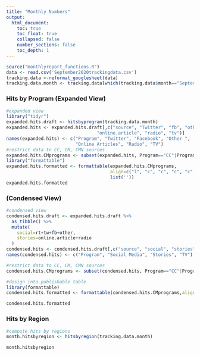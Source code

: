 ```yaml
---
title: "Monthly Numbers"
output:
  html_document:
    toc: true
    toc_float: true
    collapsed: false
    number_sections: false
    toc_depth: 1
---
```


```r
source("monthlyreport_functions.R")
data <- read.csv('September2020trackingdata.csv')
tracking.data <-reformat_googlesheet(data)
tracking.data.month <- tracking.data[which(tracking.data$month=="September" & tracking.data$year=="2020"),]
```


### Hits by Program (Expanded View)
```r
#expanded view
library("tidyr")
expanded.hits.draft <- hitsbyprogram(tracking.data.month)
expanded.hits <- expanded.hits.draft[,c("source", "Twitter", "fb", "other",
                                  "online.article", "radio", "tv")]
names(expanded.hits) <- c("Program", "Twitter", "Facebook", "Other ",
                          "Online Articles", "Radio", "TV")
#restrict data to CC, CM, CMN sources
expanded.hits.CMprograms <- subset(expanded.hits, Program=="CC"|Program=="CM"|Program=="CMN"|Program=="Total")
library("formattable")
expanded.hits.formatted <- formattable(expanded.hits.CMprograms,
                                       align=c("l", "c", "c", "c", "c", "c", "c"),
                                       list(''))
expanded.hits.formatted
```

### (Condensed View)
```r
#condensed view
condensed.hits.draft <- expanded.hits.draft %>%
  as_tibble() %>%
  mutate(
    social=rt+tw+fb+other,
    stories=online.article+radio
  )
condensed.hits <- condensed.hits.draft[,c("source", "social", "stories", "tv")]
names(condensed.hits) <- c("Program", "Social Media", "Stories", "TV")

#restrict data to CC, CM, CMN sources
condensed.hits.CMprograms <- subset(condensed.hits, Program=="CC"|Program=="CM"|Program=="CMN"|Program=="Total")

#design into publishable table
library(formattable)
condensed.hits.formatted <- formattable(condensed.hits.CMprograms,align=c("l", "c", "c", "c"))

condensed.hits.formatted
```

### Hits by Region
```r
#compute hits by regions
month.hitsbyregion <- hitsbyregion(tracking.data.month)

month.hitsbyregion
```

